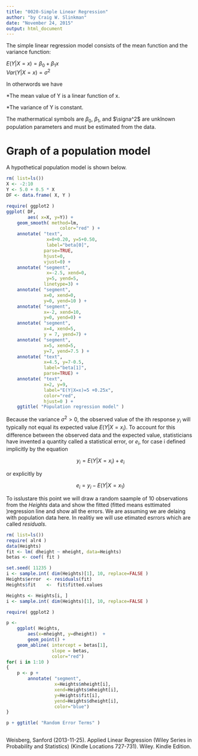 ```yaml
---
title: "0020-Simple Linear Regression"
author: "by Craig W. Slinkman"
date: "November 24, 2015"
output: html_document
---
```


The simple linear regression model consists of the mean function and the variance function:

$E(Y|X=x) = \beta_0 + \beta_1 x$  
$Var(Y|X=x) = \sigma^2$

In otherwords we have  

*The mean value of Y is a linear function of x.  

*The variance of Y is constant.

The mathermatical symbols are $\beta_0$, $\beta_1$, and $\signa^2$ are unklnown population parameters and must be estimated from the data.

# Graph of a population model
A hypothetical population model is shown below.


```r
rm( list=ls())
X <- -2:10
Y <- 5.0 + 0.5 * X
DF <- data.frame( X, Y )

require( ggplot2 )
ggplot( DF,
        aes( x=X, y=Y)) + 
    geom_smooth( method=lm,
                    color="red" ) +
    annotate( "text",
               x=0+0.20, y=5+0.50,
               label="beta[0]",
              parse=TRUE,
              hjust=0,
              vjust=0) +
    annotate( "segment",
               x=-2.5, xend=0,
               y=5, yend=5,
              linetype=3) +
    annotate( "segment",
              x=0, xend=0,
              y=0, yend=10 ) +
    annotate( "segment",
              x=-2, xend=10,
              y=0, yend=0) +
    annotate( "segment",
              x=4, xend=5,
              y = 7, yend=7) +
    annotate( "segment",
              x=5, xend=5,
              y=7, yend=7.5 ) +
    annotate( "text",
              x=4.5, y=7-0.5,
              label="beta[1]",
              parse=TRUE) +
    annotate( "text",
              x=2, y=9,
              label="E(Y|X=x)=5 +0.25x",
              color="red",
              hjust=0 ) +
    ggtitle( "Population regression model" )
```

Because the variance $\sigma^2>0$, the observed value of the ith response $y_i$ will typically not equal its expected value $E(Y|X=x_i)$. To account for this difference between the observed data and the expected value, statisticians have invented a quantity called a statistical error, or $e_i$, for case i defined implicitly by the equation

$$y_i=E(Y|X=x_i) + e_i$$

or explicitly by

$$e_i=y_i-E(Y|X=x_1)$$

To isslustare this point we will draw a random saample of 10 observations from the $Heights$ data and show the fitted (fitted means esttimated )regression line and show all the errors.  We are assuming we are delaing with population data here.  In realitiy we will use etimated esrrors which are called _residuals_.  

```r
rm( list=ls())
require( alr4 )
data(Heights)
fit <- lm( dheight ~ mheight, data=Heights)
betas <- coef( fit )

set.seed( 11235 )
i <- sample.int( dim(Heights)[1], 10, replace=FALSE )
Heights$error  <- residuals(fit)
Heights$fit    <-  fit$fitted.values

Heights <- Heights[i, ]
i <- sample.int( dim(Heights)[1], 10, replace=FALSE )

require( ggplot2 )

p <-
    ggplot( Heights,
        aes(x=mheight, y=dheight))  +
        geom_point() +
    geom_abline( intercept = betas[1], 
                 slope = betas,
                 color="red")
for( i in 1:10 )
{
    p <- p +
        annotate( "segment",
                  x=Heights$mheight[i],
                  xend=Heights$mheight[i],
                  y=Heights$fit[i],
                  yend=Heights$dheight[i],
                  color="blue")
}

p + ggtitle( "Random Error Terms" )  
    
```


Weisberg, Sanford (2013-11-25). Applied Linear Regression (Wiley Series in Probability and Statistics) (Kindle Locations 727-731). Wiley. Kindle Edition. 
